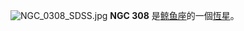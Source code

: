 {{NGCInfoBox|NGCID=NGC 308|發現者=Ball|發現日期=1866年12月31日|其他編號=|曆元=J2000.0|赤經=56分34.3秒|赤緯=-1°47'1""|星座=鲸鱼座|星體=恆星|星等=|表面亮度=|藍等=}}
[[File:NGC_0308_SDSS.jpg|thumb]]
'''NGC 308''' 是[[鲸鱼座|鲸鱼座]]的一個[[恆星|恆星]]。

{{NGCReference|308}}
{{Catalogs|NGC=308}}
